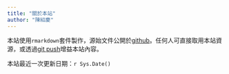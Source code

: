 ```yaml
---
title: "關於本站"
author: "陳紹慶"
---
```



本站使用`rmarkdown`套件製作，源始文件公開於[github]()。任何人可直接取用本站資源，或透過[git push](https://github.com/git-guides/git-push)增益本站內容。

本站最近一次更新日期：`r Sys.Date()`
